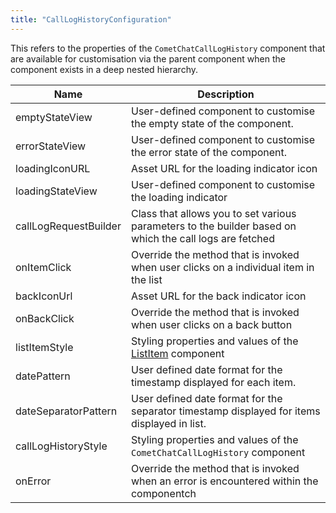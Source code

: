 ```yaml
---
title: "CallLogHistoryConfiguration"
---
```


This refers to the properties of the `CometChatCallLogHistory` component that are available for customisation via the parent component when the component exists in a deep nested hierarchy.

| Name                  | Description                                                                                             |
| --------------------- | ------------------------------------------------------------------------------------------------------- |
| emptyStateView        | User-defined component to customise the empty state of the component.                                   |
| errorStateView        | User-defined component to customise the error state of the component.                                   |
| loadingIconURL        | Asset URL for the loading indicator icon                                                                |
| loadingStateView      | User-defined component to customise the loading indicator                                               |
| callLogRequestBuilder | Class that allows you to set various parameters to the builder based on which the call logs are fetched |
| onItemClick           | Override the method that is invoked when user clicks on a individual item in the list                   |
| backIconUrl           | Asset URL for the back indicator icon                                                                   |
| onBackClick           | Override the method that is invoked when user clicks on a back button                                   |
| listItemStyle         | Styling properties and values of the [ListItem](/web-elements/list-item) component                 |
| datePattern           | User defined date format for the timestamp displayed for each item.                                     |
| dateSeparatorPattern  | User defined date format for the separator timestamp displayed for items displayed in list.             |
| callLogHistoryStyle   | Styling properties and values of the `CometChatCallLogHistory` component                                |
| onError               | Override the method that is invoked when an error is encountered within the componentch                 |
